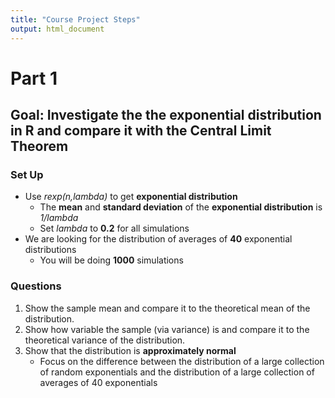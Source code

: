 ```yaml
---
title: "Course Project Steps"
output: html_document
---
```


# Part 1

## Goal: Investigate the the exponential distribution in R and compare it with the Central Limit Theorem

### Set Up
  * Use *rexp(n,lambda)* to get **exponential distribution**
      + The **mean** and **standard deviation** of the **exponential distribution** is *1/lambda*
      + Set *lambda* to **0.2** for all simulations
  * We are looking for the distribution of averages of **40** exponential distributions
      + You will be doing **1000** simulations
      
### Questions
  1. Show the sample mean and compare it to the theoretical mean of the distribution.
  2. Show how variable the sample (via variance) is and compare it to the theoretical variance of the distribution.
  3. Show that the distribution is **approximately normal**
      + Focus on the difference between the distribution of a large collection of random exponentials and the distribution of a large collection of averages of 40 exponentials